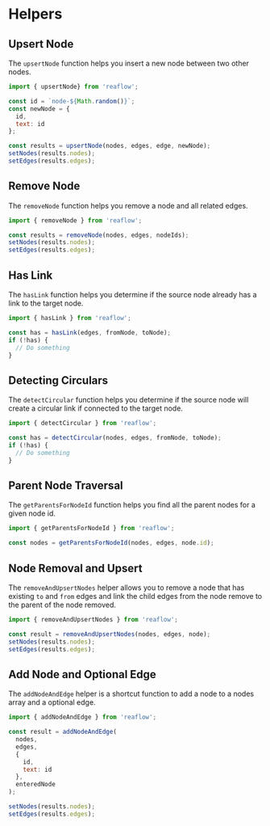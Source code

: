 
<Meta title="Docs/Helpers" />

# Helpers

## Upsert Node
The `upsertNode` function helps you insert a new
node between two other nodes.

```js
import { upsertNode} from 'reaflow';

const id = `node-${Math.random()}`;
const newNode = {
  id,
  text: id
};

const results = upsertNode(nodes, edges, edge, newNode);
setNodes(results.nodes);
setEdges(results.edges);
```

## Remove Node
The `removeNode` function helps you remove a node
and all related edges.

```js
import { removeNode } from 'reaflow';

const results = removeNode(nodes, edges, nodeIds);
setNodes(results.nodes);
setEdges(results.edges);
```

## Has Link
The `hasLink` function helps you determine if
the source node already has a link to the target node.

```js
import { hasLink } from 'reaflow';

const has = hasLink(edges, fromNode, toNode);
if (!has) {
  // Do something
}
```

## Detecting Circulars
The `detectCircular` function helps you determine if
the source node will create a circular link if connected
to the target node.

```js
import { detectCircular } from 'reaflow';

const has = detectCircular(nodes, edges, fromNode, toNode);
if (!has) {
  // Do something
}
```

## Parent Node Traversal
The `getParentsForNodeId` function helps you find all the
parent nodes for a given node id.

```js
import { getParentsForNodeId } from 'reaflow';

const nodes = getParentsForNodeId(nodes, edges, node.id);
```

## Node Removal and Upsert
The `removeAndUpsertNodes` helper allows you to remove a node
that has existing `to` and `from` edges and link the child
edges from the node remove to the parent of the node removed.

```js
import { removeAndUpsertNodes } from 'reaflow';

const result = removeAndUpsertNodes(nodes, edges, node);
setNodes(results.nodes);
setEdges(results.edges);
```

## Add Node and Optional Edge
The `addNodeAndEdge` helper is a shortcut function to add a
node to a nodes array and a optional edge.

```js
import { addNodeAndEdge } from 'reaflow';

const result = addNodeAndEdge(
  nodes,
  edges,
  {
    id,
    text: id
  },
  enteredNode
);

setNodes(results.nodes);
setEdges(results.edges);
```
